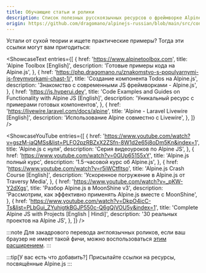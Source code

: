 ```yaml
---
title: Обучающие статьи и ролики
description: Список полезных русскоязычных ресурсов о фреймворке Alpine.js
origin: https://github.com/dragomano/alpinejs-russian/blob/main/src/content/docs/learning.mdx?plain=1
---
```



Устали от сухой теории и ищете практические примеры? Тогда эти ссылки могут вам пригодиться:

<LinkCard
  title="Учебный тур"
  href="/tutorial/"
/>

<ShowcaseText
  entries={[
    {
      href: 'https://www.alpinetoolbox.com',
      title: 'Alpine Toolbox [English]',
      description: 'Готовые примеры кода на Alpine.js',
    },
    {
      href: 'https://php.dragomano.ru/znakomstvo-s-populyarnymi-js-freymvorkami-chast-1/',
      title: 'Создание компонента Todos на Alpine.js',
      description: 'Знакомство с современными JS фреймворками - Alpine.js',
    },
    {
      href: 'https://js.hyperui.dev',
      title: 'Code Examples and Guides on Functionality with Alpine JS [English]',
      description: 'Уникальный ресурс с примерами готовых компонентов',
    },
    {
      href: 'https://livewire.laravel.com/docs/alpine',
      title: 'Alpine - Laravel Livewire [English]',
      description: 'Использование Alpine совместно с Livewire',
    },
  ]}
/>

<ShowcaseYouTube
  entries={[
    {
      href: 'https://www.youtube.com/watch?v=gszM-iaQMSs&list=PLFO2pzRBZxX2ZSfn-8W1d2e65j8oDm5Kn&index=1',
      title: 'Alpine.js с нуля',
      description:
        'Серия видеоуроков по Alpine JS',
    },
    {
      href: 'https://www.youtube.com/watch?v=0GUp65155xY',
      title: 'Alpine.js полный курс',
      description: '1.5-часовой курс об Alpine.js',
    },
    {
      href: 'https://www.youtube.com/watch?v=r5iWCtfltso',
      title: 'Alpine.js Crash Course [English]',
      description: 'Ускоренное погружение в Alpine.js от Traversy Media',
    },
    {
      href: 'https://www.youtube.com/watch?v=_pKW-Y2dXgs',
      title: 'Разбор Alpine.js в MoonShine v3',
      description: 'Рассмотрим, как эффективно применять Alpine.js вместе с MoonShine',
    },
    {
      href: 'https://www.youtube.com/watch?v=DkpO4icC-Ts&list=PLbGui_ZYuhigtkBGJP550c-Q6gQjVOU5y&index=1',
      title: 'Complete Alpine JS with Projects [English | Hindi]',
      description: '30 реальных проектов на Alpine JS',
    },
  ]}
/>

:::note
  Для закадрового перевода англоязычных роликов, если ваш браузер не имеет такой фичи, можно воспользоваться [этим расширением](https://github.com/ilyhalight/voice-over-translation).
:::

:::tip[У вас есть что добавить?]
  Присылайте ссылки на ресурсы, посвящённые Alpine.js
:::